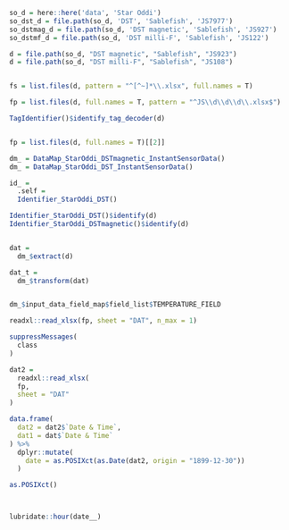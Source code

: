 ```r
so_d = here::here('data', 'Star Oddi')
so_dst_d = file.path(so_d, 'DST', 'Sablefish', 'JS7977')
so_dstmag_d = file.path(so_d, 'DST magnetic', 'Sablefish', 'JS927')
so_dstmf_d = file.path(so_d, 'DST milli-F', 'Sablefish', 'JS122')
```


```r
d = file.path(so_d, "DST magnetic", "Sablefish", "JS923")
d = file.path(so_d, "DST milli-F", "Sablefish", "JS108")


fs = list.files(d, pattern = "^[^~]*\\.xlsx", full.names = T)

fp = list.files(d, full.names = T, pattern = "^JS\\d\\d\\d\\.xlsx$")

TagIdentifier()$identify_tag_decoder(d)


fp = list.files(d, full.names = T)[[2]]

dm_ = DataMap_StarOddi_DSTmagnetic_InstantSensorData()
dm_ = DataMap_StarOddi_DST_InstantSensorData()

id_ = 
  .self = 
  Identifier_StarOddi_DST()

Identifier_StarOddi_DST()$identify(d)
Identifier_StarOddi_DSTmagnetic()$identify(d)


dat = 
  dm_$extract(d)

dat_t = 
  dm_$transform(dat)


dm_$input_data_field_map$field_list$TEMPERATURE_FIELD

readxl::read_xlsx(fp, sheet = "DAT", n_max = 1)

suppressMessages(
  class
)
```

```r
dat2 = 
  readxl::read_xlsx(
  fp,
  sheet = "DAT"
)

data.frame(
  dat2 = dat2$`Date & Time`,
  dat1 = dat$`Date & Time`
) %>% 
  dplyr::mutate(
    date = as.POSIXct(as.Date(dat2, origin = "1899-12-30"))
  )

as.POSIXct()



lubridate::hour(date__)
```
































